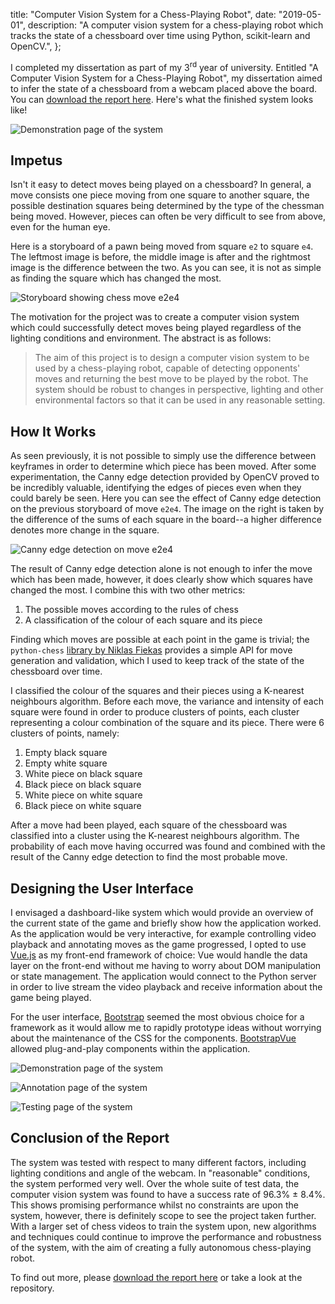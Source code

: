   title: "Computer Vision System for a Chess-Playing Robot",
  date: "2019-05-01",
  description:
    "A computer vision system for a chess-playing robot which tracks the state of a chessboard over time using Python, scikit-learn and OpenCV.",
};

I completed my dissertation as part of my 3<sup>rd</sup> year of university. Entitled "A Computer Vision System for a Chess-Playing Robot", my dissertation aimed to infer the state of a chessboard from a webcam placed above the board. You can [download the report here](https://gregives.co.uk/projects/dissertation/dissertation.pdf). Here's what the finished system looks like!

![Demonstration page of the system](dissertation/demonstration.png)

## Impetus

Isn't it easy to detect moves being played on a chessboard? In general, a move consists one piece moving from one square to another square, the possible destination squares being determined by the type of the chessman being moved. However, pieces can often be very difficult to see from above, even for the human eye.

Here is a storyboard of a pawn being moved from square `e2` to square `e4`. The leftmost image is before, the middle image is after and the rightmost image is the difference between the two. As you can see, it is not as simple as finding the square which has changed the most.

![Storyboard showing chess move e2e4](dissertation/e2e4.png)

The motivation for the project was to create a computer vision system which could successfully detect moves being played regardless of the lighting conditions and environment. The abstract is as follows:

> The aim of this project is to design a computer vision system to be used by a chess-playing robot, capable of detecting opponents' moves and returning the best move to be played by the robot. The system should be robust to changes in perspective, lighting and other environmental factors so that it can be used in any reasonable setting.

## How It Works

As seen previously, it is not possible to simply use the difference between keyframes in order to determine which piece has been moved. After some experimentation, the Canny edge detection provided by OpenCV proved to be incredibly valuable, identifying the edges of pieces even when they could barely be seen. Here you can see the effect of Canny edge detection on the previous storyboard of move `e2e4`. The image on the right is taken by the difference of the sums of each square in the board--a higher difference denotes more change in the square.

![Canny edge detection on move e2e4](dissertation/canny.png)

The result of Canny edge detection alone is not enough to infer the move which has been made, however, it does clearly show which squares have changed the most. I combine this with two other metrics:

1. The possible moves according to the rules of chess
2. A classification of the colour of each square and its piece

Finding which moves are possible at each point in the game is trivial; the `python-chess` [library by Niklas Fiekas](https://github.com/niklasf/python-chess) provides a simple API for move generation and validation, which I used to keep track of the state of the chessboard over time.

I classified the colour of the squares and their pieces using a K-nearest neighbours algorithm. Before each move, the variance and intensity of each square were found in order to produce clusters of points, each cluster representing a colour combination of the square and its piece. There were 6 clusters of points, namely:

1. Empty black square
2. Empty white square
3. White piece on black square
4. Black piece on black square
5. White piece on white square
6. Black piece on white square

After a move had been played, each square of the chessboard was classified into a cluster using the K-nearest neighbours algorithm. The probability of each move having occurred was found and combined with the result of the Canny edge detection to find the most probable move.

## Designing the User Interface

I envisaged a dashboard-like system which would provide an overview of the current state of the game and briefly show how the application worked. As the application would be very interactive, for example controlling video playback and annotating moves as the game progressed, I opted to use [Vue.js](https://vuejs.org) as my front-end framework of choice: Vue would handle the data layer on the front-end without me having to worry about DOM manipulation or state management. The application would connect to the Python server in order to live stream the video playback and receive information about the game being played.

For the user interface, [Bootstrap](https://getbootstrap.com) seemed the most obvious choice for a framework as it would allow me to rapidly prototype ideas without worrying about the maintenance of the CSS for the components. [BootstrapVue](https://bootstrap-vue.js.org) allowed plug-and-play components within the application.

![Demonstration page of the system](dissertation/demonstration.png)

![Annotation page of the system](dissertation/annotation.png)

![Testing page of the system](dissertation/testing.png)

## Conclusion of the Report

The system was tested with respect to many different factors, including lighting conditions and angle of the webcam. In "reasonable" conditions, the system performed very well. Over the whole suite of test data, the computer vision system was found to have a success rate of 96.3% ± 8.4%. This shows promising performance whilst no constraints are upon the system, however, there is definitely scope to see the project taken further. With a larger set of chess videos to train the system upon, new algorithms and techniques could continue to improve the performance and robustness of the system, with the aim of creating a fully autonomous chess-playing robot.

To find out more, please [download the report here](https://gregives.co.uk/projects/dissertation/dissertation.pdf) or take a look at the repository.
